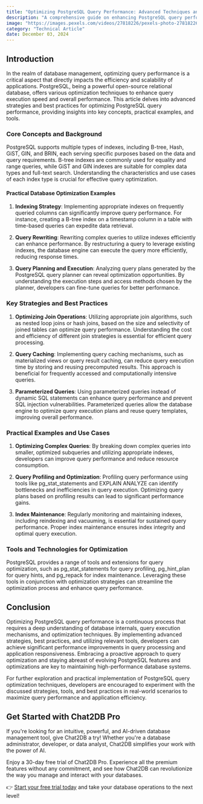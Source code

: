 ```yaml
---
title: "Optimizing PostgreSQL Query Performance: Advanced Techniques and Best Practices"
description: "A comprehensive guide on enhancing PostgreSQL query performance through optimization techniques, covering key strategies, practical examples, and tools."
image: "https://images.pexels.com/videos/27818226/pexels-photo-27818226.jpeg?auto=compress&cs=tinysrgb&dpr=1&w=500"
category: "Technical Article"
date: December 03, 2024
---
```


## Introduction

In the realm of database management, optimizing query performance is a critical aspect that directly impacts the efficiency and scalability of applications. PostgreSQL, being a powerful open-source relational database, offers various optimization techniques to enhance query execution speed and overall performance. This article delves into advanced strategies and best practices for optimizing PostgreSQL query performance, providing insights into key concepts, practical examples, and tools.

### Core Concepts and Background

PostgreSQL supports multiple types of indexes, including B-tree, Hash, GiST, GIN, and BRIN, each serving specific purposes based on the data and query requirements. B-tree indexes are commonly used for equality and range queries, while GiST and GIN indexes are suitable for complex data types and full-text search. Understanding the characteristics and use cases of each index type is crucial for effective query optimization.

#### Practical Database Optimization Examples

1. **Indexing Strategy**: Implementing appropriate indexes on frequently queried columns can significantly improve query performance. For instance, creating a B-tree index on a timestamp column in a table with time-based queries can expedite data retrieval.

2. **Query Rewriting**: Rewriting complex queries to utilize indexes efficiently can enhance performance. By restructuring a query to leverage existing indexes, the database engine can execute the query more efficiently, reducing response times.

3. **Query Planning and Execution**: Analyzing query plans generated by the PostgreSQL query planner can reveal optimization opportunities. By understanding the execution steps and access methods chosen by the planner, developers can fine-tune queries for better performance.

### Key Strategies and Best Practices

1. **Optimizing Join Operations**: Utilizing appropriate join algorithms, such as nested loop joins or hash joins, based on the size and selectivity of joined tables can optimize query performance. Understanding the cost and efficiency of different join strategies is essential for efficient query processing.

2. **Query Caching**: Implementing query caching mechanisms, such as materialized views or query result caching, can reduce query execution time by storing and reusing precomputed results. This approach is beneficial for frequently accessed and computationally intensive queries.

3. **Parameterized Queries**: Using parameterized queries instead of dynamic SQL statements can enhance query performance and prevent SQL injection vulnerabilities. Parameterized queries allow the database engine to optimize query execution plans and reuse query templates, improving overall performance.

### Practical Examples and Use Cases

1. **Optimizing Complex Queries**: By breaking down complex queries into smaller, optimized subqueries and utilizing appropriate indexes, developers can improve query performance and reduce resource consumption.

2. **Query Profiling and Optimization**: Profiling query performance using tools like pg_stat_statements and EXPLAIN ANALYZE can identify bottlenecks and inefficiencies in query execution. Optimizing query plans based on profiling results can lead to significant performance gains.

3. **Index Maintenance**: Regularly monitoring and maintaining indexes, including reindexing and vacuuming, is essential for sustained query performance. Proper index maintenance ensures index integrity and optimal query execution.

### Tools and Technologies for Optimization

PostgreSQL provides a range of tools and extensions for query optimization, such as pg_stat_statements for query profiling, pg_hint_plan for query hints, and pg_repack for index maintenance. Leveraging these tools in conjunction with optimization strategies can streamline the optimization process and enhance query performance.

## Conclusion

Optimizing PostgreSQL query performance is a continuous process that requires a deep understanding of database internals, query execution mechanisms, and optimization techniques. By implementing advanced strategies, best practices, and utilizing relevant tools, developers can achieve significant performance improvements in query processing and application responsiveness. Embracing a proactive approach to query optimization and staying abreast of evolving PostgreSQL features and optimizations are key to maintaining high-performance database systems.

For further exploration and practical implementation of PostgreSQL query optimization techniques, developers are encouraged to experiment with the discussed strategies, tools, and best practices in real-world scenarios to maximize query performance and application efficiency.

## Get Started with Chat2DB Pro

If you're looking for an intuitive, powerful, and AI-driven database management tool, give Chat2DB a try! Whether you're a database administrator, developer, or data analyst, Chat2DB simplifies your work with the power of AI.

Enjoy a 30-day free trial of Chat2DB Pro. Experience all the premium features without any commitment, and see how Chat2DB can revolutionize the way you manage and interact with your databases.

👉 [Start your free trial today](https://chat2db.ai/pricing) and take your database operations to the next level!
